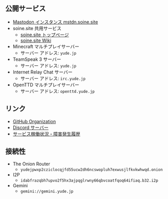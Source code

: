 ## 公開サービス

- [Mastodon インスタンス mstdn.soine.site](https://mstdn.soine.site)
- soine.site 共用サービス
    - [soine.site トップページ](https://soine.site)
    - [soine.site Wiki](https://wiki.soine.site)
- Minecraft マルチプレイサーバー
    - サーバー アドレス: `yude.jp`
- TeamSpeak 3 サーバー
    - サーバー アドレス: `yude.jp`
- Internet Relay Chat サーバー
    - サーバー アドレス: `irc.yude.jp`
- OpenTTD マルチプレイサーバー
    - サーバー アドレス: `openttd.yude.jp`

## リンク

- [GitHub Organization](https://github.com/yudejp)
- [Discord サーバー](https://github.com/yudejp)
- [サービス稼働状況・障害発生履歴](https://status.yude.jp)

## 接続性

- The Onion Router
    - `yudejpwxp2cziclocqjfd55ucw2dh6ncswopluh7exwusjlfkvkwhwqd.onion`
- I2P
    - `idabfrazqbh7upvo2f5hx3ajpqglrwny66qbvcoatfqoq64ifiaq.b32.i2p`
- Gemini
    - `gemini://gemini.yude.jp`
